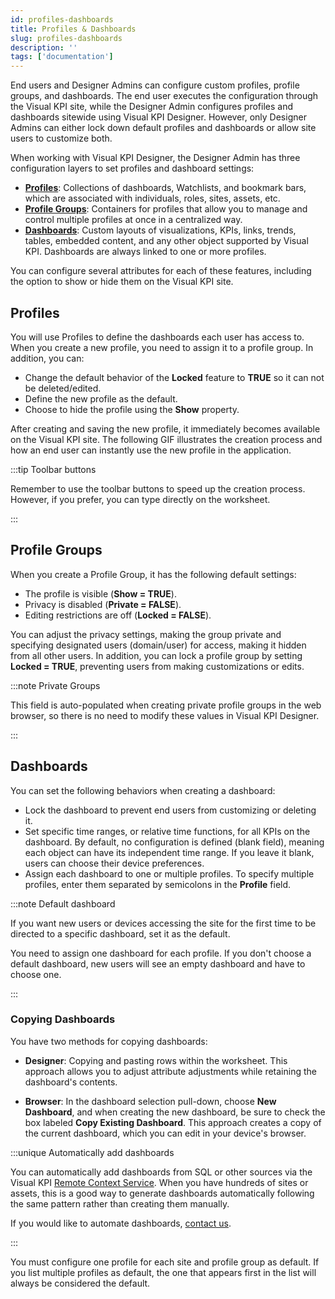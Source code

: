 ```yaml
---
id: profiles-dashboards
title: Profiles & Dashboards
slug: profiles-dashboards
description: ''
tags: ['documentation']
---
```



End users and Designer Admins can configure custom profiles, profile groups, and dashboards. The end user executes the configuration through the Visual KPI site, while the Designer Admin configures profiles and dashboards sitewide using Visual KPI Designer. However, only Designer Admins can either lock down default profiles and dashboards or allow site users to customize both.

When working with Visual KPI Designer, the Designer Admin has three configuration layers to set profiles and dashboard settings:

- **[Profiles](/docs/visual-kpi-designer/settings/profiles-dashboards#profiles)**: Collections of dashboards, Watchlists, and bookmark bars, which are associated with individuals, roles, sites, assets, etc.
- **[Profile Groups](/docs/visual-kpi-designer/settings/profiles-dashboards#profile-groups)**: Containers for profiles that allow you to manage and control multiple profiles at once in a centralized way.
- **[Dashboards](/docs/visual-kpi-designer/settings/profiles-dashboards#dashboards)**: Custom layouts of visualizations, KPIs, links, trends, tables, embedded content, and any other object supported by Visual KPI. Dashboards are always linked to one or more profiles.

You can configure several attributes for each of these features, including the option to show or hide them on the Visual KPI site.

## Profiles

You will use Profiles to define the dashboards each user has access to. When you create a new profile, you need to assign it to a profile group. In addition, you can:

- Change the default behavior of the **Locked** feature to **TRUE** so it can not be deleted/edited.
- Define the new profile as the default.
- Choose to hide the profile using the **Show** property.

<StylizedImage
  imgURL="img/site-settings/profiles-worksheet.png"
  alt="Profiles Worksheet"
/>

After creating and saving the new profile, it immediately becomes available on the Visual KPI site. The following GIF illustrates the creation process and how an end user can instantly use the new profile in the application.

<StylizedImage
  imgURL="img/site-settings/authoring/profile-creation.gif"
  alt="Profile creation process"
/>

:::tip Toolbar buttons

Remember to use the toolbar buttons to speed up the creation process. However, if you prefer, you can type directly on the worksheet.

:::

## Profile Groups

When you create a Profile Group, it has the following default settings:

- The profile is visible (**Show = TRUE**).
- Privacy is disabled (**Private = FALSE**).
- Editing restrictions are off (**Locked = FALSE**).

You can adjust the privacy settings, making the group private and specifying designated users (domain/user) for access, making it hidden from all other users. In addition, you can lock a profile group by setting **Locked = TRUE**, preventing users from making customizations or edits.

<StylizedImage
  imgURL="img/site-settings/profilegroups-worksheet.png"
  alt="Profile Groups Worksheet"
/>

:::note Private Groups

This field is auto-populated when creating private profile groups in the web browser, so there is no need to modify these values in Visual KPI Designer.

:::

## Dashboards

You can set the following behaviors when creating a dashboard:

- Lock the dashboard to prevent end users from customizing or deleting it.
- Set specific time ranges, or relative time functions, for all KPIs on the dashboard. By default, no configuration is defined (blank field), meaning each object can have its independent time range. If you leave it blank, users can choose their device preferences.
- Assign each dashboard to one or multiple profiles. To specify multiple profiles, enter them separated by semicolons in the **Profile** field.

:::note Default dashboard

If you want new users or devices accessing the site for the first time to be directed to a specific dashboard, set it as the default.

You need to assign one dashboard for each profile. If you don't choose a default dashboard, new users will see an empty dashboard and have to choose one.

:::

<StylizedImage
  imgURL="img/site-settings/dashboards-worksheet.png"
  alt="Dashboards Worksheet"
/>

### Copying Dashboards

You have two methods for copying dashboards:

- **Designer**: Copying and pasting rows within the worksheet. This approach allows you to adjust attribute adjustments while retaining the dashboard's contents.

- **Browser**: In the dashboard selection pull-down, choose **New Dashboard**, and when creating the new dashboard, be sure to check the box labeled **Copy Existing Dashboard**. This approach creates a copy of the current dashboard, which you can edit in your device's browser.

:::unique Automatically add dashboards

You can automatically add dashboards from SQL or other sources via the Visual KPI [Remote Context Service](/docs/setup-and-administration/automation/rcs). When you have hundreds of sites or assets, this is a good way to generate dashboards automatically following the same pattern rather than creating them manually.

If you would like to automate dashboards, [contact us](https://www.transpara.com/contact-us/).

:::

You must configure one profile for each site and profile group as default. If you list multiple profiles as default, the one that appears first in the list will always be considered the default.